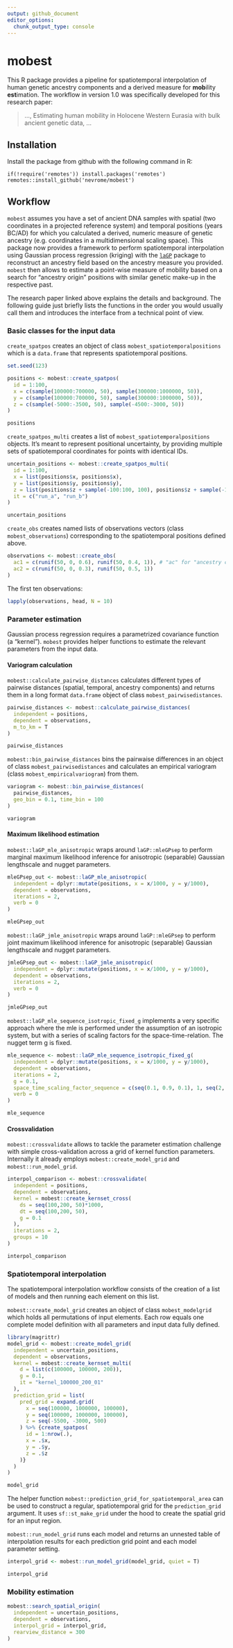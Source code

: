 ```yaml
---
output: github_document
editor_options: 
  chunk_output_type: console
---
```


<!-- Rmd -> md --> 

# mobest

This R package provides a pipeline for spatiotemporal interpolation of human genetic ancestry components and a derived measure for **mob**ility **est**imation. The workflow in version 1.0 was specifically developed for this research paper:

> ..., Estimating human mobility in Holocene Western Eurasia with bulk ancient genetic data, ...

## Installation

Install the package from github with the following command in R:

```
if(!require('remotes')) install.packages('remotes')
remotes::install_github('nevrome/mobest')
```

## Workflow

`mobest` assumes you have a set of ancient DNA samples with spatial (two coordinates in a projected reference system) and temporal positions (years BC/AD) for which you calculated a derived, numeric measure of genetic ancestry (e.g. coordinates in a multidimensional scaling space). This package now provides a framework to perform spatiotemporal interpolation using Gaussian process regression (kriging) with the [`laGP`](https://CRAN.R-project.org/package=laGP) package to reconstruct an ancestry field based on the ancestry measure you provided. `mobest` then allows to estimate a point-wise measure of mobility based on a search for “ancestry origin” positions with similar genetic make-up in the respective past.

The research paper linked above explains the details and background. The following guide just briefly lists the functions in the order you would usually call them and introduces the interface from a technical point of view.

### Basic classes for the input data

`create_spatpos` creates an object of class `mobest_spatiotemporalpositions` which is a `data.frame` that represents spatiotemporal positions.

```r
set.seed(123)
```

```r
positions <- mobest::create_spatpos(
  id = 1:100,
  x = c(sample(100000:700000, 50), sample(300000:1000000, 50)),
  y = c(sample(100000:700000, 50), sample(300000:1000000, 50)),
  z = c(sample(-5000:-3500, 50), sample(-4500:-3000, 50))
)
```

```r
positions
```

`create_spatpos_multi` creates a list of `mobest_spatiotemporalpositions` objects. It's meant to represent positional uncertainty, by providing multiple sets of spatiotemporal coordinates for points with identical IDs.

```r
uncertain_positions <- mobest::create_spatpos_multi(
  id = 1:100,
  x = list(positions$x, positions$x),
  y = list(positions$y, positions$y),
  z = list(positions$z + sample(-100:100, 100), positions$z + sample(-100:100, 100)),
  it = c("run_a", "run_b")
)
```

```r
uncertain_positions
```

`create_obs` creates named lists of observations vectors (class `mobest_observations`) corresponding to the spatiotemporal positions defined above.

```r
observations <- mobest::create_obs(
  ac1 = c(runif(50, 0, 0.6), runif(50, 0.4, 1)), # "ac" for "ancestry component"
  ac2 = c(runif(50, 0, 0.3), runif(50, 0.5, 1))
)
```

The first ten observations:

```r
lapply(observations, head, N = 10)
```

### Parameter estimation

Gaussian process regression requires a parametrized covariance function (a "kernel"). `mobest` provides helper functions to estimate the relevant parameters from the input data.

#### Variogram calculation

`mobest::calculate_pairwise_distances` calculates different types of pairwise distances (spatial, temporal, ancestry components) and returns them in a long format `data.frame` object of class `mobest_pairwisedistances`.

```r
pairwise_distances <- mobest::calculate_pairwise_distances(
  independent = positions,
  dependent = observations,
  m_to_km = T
)
```

```r
pairwise_distances
```

`mobest::bin_pairwise_distances` bins the pairwaise differences in an object of class `mobest_pairwisedistances` and calculates an empirical variogram (class `mobest_empiricalvariogram`) from them.

```r
variogram <- mobest::bin_pairwise_distances(
  pairwise_distances,
  geo_bin = 0.1, time_bin = 100
)
```

```r
variogram
```

#### Maximum likelihood estimation

`mobest::laGP_mle_anisotropic` wraps around `laGP::mleGPsep` to perform marginal maximum likelihood inference for anisotropic (separable) Gaussian lengthscale and nugget parameters.

```r
mleGPsep_out <- mobest::laGP_mle_anisotropic(
  independent = dplyr::mutate(positions, x = x/1000, y = y/1000),
  dependent = observations,
  iterations = 2,
  verb = 0
)
```

```r
mleGPsep_out
```

`mobest::laGP_jmle_anisotropic` wraps around `laGP::mleGPsep` to perform joint maximum likelihood inference for anisotropic (separable) Gaussian lengthscale and nugget parameters.

```r
jmleGPsep_out <- mobest::laGP_jmle_anisotropic(
  independent = dplyr::mutate(positions, x = x/1000, y = y/1000),
  dependent = observations,
  iterations = 2,
  verb = 0
)
```

```r
jmleGPsep_out
```

`mobest::laGP_mle_sequence_isotropic_fixed_g` implements a very specific approach where the mle is performed under the assumption of an isotropic system, but with a series of scaling factors for the space-time-relation. The nugget term g is fixed.

```r
mle_sequence <- mobest::laGP_mle_sequence_isotropic_fixed_g(
  independent = dplyr::mutate(positions, x = x/1000, y = y/1000),
  dependent = observations,
  iterations = 2,
  g = 0.1,
  space_time_scaling_factor_sequence = c(seq(0.1, 0.9, 0.1), 1, seq(2, 10, 1)),
  verb = 0
)
```

```r
mle_sequence
```

#### Crossvalidation

`mobest::crossvalidate` allows to tackle the parameter estimation challenge with simple cross-validation across a grid of kernel function parameters. Internally it already employs `mobest::create_model_grid` and `mobest::run_model_grid`.

```r
interpol_comparison <- mobest::crossvalidate(
  independent = positions,
  dependent = observations,
  kernel = mobest::create_kernset_cross(
    ds = seq(100,200, 50)*1000,
    dt = seq(100,200, 50), 
    g = 0.1
  ),
  iterations = 2,
  groups = 10
)
```

```r
interpol_comparison
```

### Spatiotemporal interpolation

The spatiotemporal interpolation workflow consists of the creation of a list of models and then running each element on this list.

`mobest::create_model_grid` creates an object of class `mobest_modelgrid` which holds all permutations of input elements. Each row equals one complete model definition with all parameters and input data fully defined.

```r
library(magrittr)
model_grid <- mobest::create_model_grid(
  independent = uncertain_positions,
  dependent = observations,
  kernel = mobest::create_kernset_multi(
    d = list(c(100000, 100000, 200)),
    g = 0.1,
    it = "kernel_100000_200_01"
  ),
  prediction_grid = list(
    pred_grid = expand.grid(
      x = seq(100000, 1000000, 100000),
      y = seq(100000, 1000000, 100000),
      z = seq(-5500, -3000, 500)
    ) %>% {create_spatpos(
      id = 1:nrow(.),
      x = .$x,
      y = .$y,
      z = .$z
    )}
  )
)
```

```r
model_grid
```

The helper function `mobest::prediction_grid_for_spatiotemporal_area` can be used to construct a regular, spatiotemporal grid for the `prediction_grid` argument. It uses `sf::st_make_grid` under the hood to create the spatial grid for an input region.

`mobest::run_model_grid` runs each model and returns an unnested table of interpolation results for each prediction grid point and each model parameter setting.

```r
interpol_grid <- mobest::run_model_grid(model_grid, quiet = T)
```

```r
interpol_grid
```

### Mobility estimation

```r
mobest::search_spatial_origin(
  independent = uncertain_positions,
  dependent = observations,
  interpol_grid = interpol_grid,
  rearview_distance = 300
)
```


